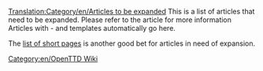 [[Translation:Category/en/Articles to be expanded]]
This is a list of articles that need to be expanded. Please refer to the article for more information
<br>
Articles with {{en/S|expand}} - {{en/S|stub}} and {{en/S|incomplete}} templates automatically go here.

The [[Main/en/Special:Shortpages|list of short pages]] is another good bet for articles in need of expansion.

[[Category:en/OpenTTD Wiki]]